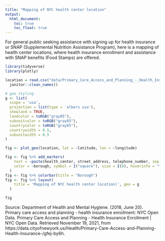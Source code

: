 ```yaml
---
title: "Mapping of NYC health center location"
output: 
  html_document:
    toc: true
    toc_float: true
---
```


For general public seeking assistance with signing up for health insurance or SNAP (Supplemental Nutrition Assistance Program), here is a mapping of health center locations, where health insurance enrollment and assistance with SNAP benefits (Food Stamps) are offered.

```r
library(tidyverse)
library(plotly)
```

```r
location = read.csv("data/Primary_Care_Access_and_Planning_-_Health_Insurance_Enrollment.csv") %>% 
  janitor::clean_names() 
```

```r

# geo styling
g <- list(
  scope = 'usa',
  projection = list(type = 'albers usa'),
  showland = TRUE,
  landcolor = toRGB("gray95"),
  subunitcolor = toRGB("gray85"),
  countrycolor = toRGB("gray85"),
  countrywidth = 0.5,
  subunitwidth = 0.5
)

fig <- plot_geo(location, lat = ~latitude, lon = ~longitude)

fig <- fig %>% add_markers(
    text = ~paste(health_center, street_address, telephone_number, sep = "<br />"),
    color = ~borough, symbol = I("square"), size = I(8), hoverinfo = "text"
  )
fig <- fig %>% colorbar(title = "Borough")
fig <- fig %>% layout(
    title = 'Mapping of NYC health center location)', geo = g
  )

fig
```



Source: Department of Health and Mental Hygiene. (2018, June 20). Primary care access and planning - health insurance enrollment: NYC Open Data. Primary Care Access and Planning - Health Insurance Enrollment | NYC Open Data. Retrieved November 19, 2021, from https://data.cityofnewyork.us/Health/Primary-Care-Access-and-Planning-Health-Insurance-/gfej-by6h. 

